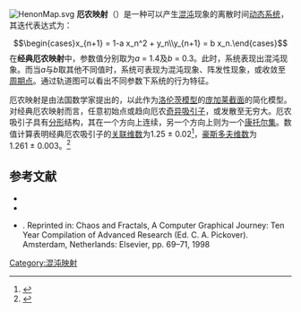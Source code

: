 [[Image:HenonMap.svg|thumb]] 
'''厄农映射'''（{{lang-en|Hénon map}}）是一种可以产生[[混沌|混沌]]现象的离散时间[[动态系统|动态系统]]，其迭代表达式为：
:<math>\begin{cases}x_{n+1} = 1-a x_n^2 + y_n\\y_{n+1} = b x_n.\end{cases}</math>
在'''经典厄农映射'''中，参数值分别取为''a'' = 1.4及''b'' = 0.3。此时，系统表现出混沌现象。而当''a''与''b''取其他不同值时，系统可表现为混沌现象、阵发性现象，或收敛至[[周期点|周期点]]。通过轨道图可以看出不同参数下系统的行为特征。

厄农映射是由法国数学家{{le|米歇尔·厄农|Michel Hénon}}提出的，以此作为[[洛伦茨吸引子|洛伦茨模型]]的[[庞加莱截面|庞加莱截面]]的简化模型。对经典厄农映射而言，任意初始点或趋向厄农[[奇异吸引子|奇异吸引子]]，或发散至无穷大。厄农吸引子具有[[分形|分形]]结构，其在一个方向上连续，另一个方向上则为一个[[康托尔集|康托尔集]]。数值计算表明经典厄农吸引子的[[关联维数|关联维数]]为1.25 ± 0.02<ref name="Grassberger 1983">{{cite journal |author1=P. Grassberger |author2=I. Procaccia | title=Measuring the strangeness of strange attractors | journal=Physica | year=1983 | volume=9D | issue=1-2| pages=189–208| bibcode=1983PhyD....9..189G | doi=10.1016/0167-2789(83)90298-1  }}</ref>，[[豪斯多夫维数|豪斯多夫维数]]为1.261 ± 0.003。<ref name="Russell 1980">{{cite journal |author1=D.A. Russell |author2=J.D. Hanson |author3=E. Ott | title=Dimension of strange attractors | journal=Physical Review Letters | year=1980 | volume=45 | issue=14 | pages=1175| doi= 10.1103/PhysRevLett.45.1175 | bibcode=1980PhRvL..45.1175R}}</ref>

== 参考文献 ==
{{reflist}}
* {{cite journal | author=M. Hénon | title=A two-dimensional mapping with a strange attractor | url=https://archive.org/details/sim_communications-in-mathematical-physics_1976_50_1/page/69 | journal=Communications in Mathematical Physics | year=1976 | volume=50 | issue=1 | pages=69–77 | doi=10.1007/BF01608556|bibcode = 1976CMaPh..50...69H }}
* {{cite journal
|journal = Physical Review A 
|year = 1988
|title = Topological and metric properties of Hénon-type strange attractors
|pages = 1503–1520
|issue = 3
|author1=Predrag Cvitanović |author2=Gemunu Gunaratne |author3=Itamar Procaccia |volume = 38
|doi = 10.1103/PhysRevA.38.1503
|pmid=9900529
|bibcode = 1988PhRvA..38.1503C }}
* {{cite journal | author1=M. Michelitsch | author2=O. E. Rössler | title=A New Feature in Hénon's Map | journal=Computers & Graphics | year=1989 | volume=13 | issue=2 | pages=263–265 | url=http://mathworld.wolfram.com/HenonMap.html | doi=10.1016/0097-8493(89)90070-8 | access-date=2016-12-03 | archive-date=2021-01-25 | archive-url=https://web.archive.org/web/20210125021139/https://mathworld.wolfram.com/HenonMap.html | dead-url=no }}. Reprinted in: Chaos and Fractals, A Computer Graphical Journey: Ten Year Compilation of Advanced Research (Ed. C. A. Pickover). Amsterdam, Netherlands: Elsevier, pp. 69–71, 1998

{{混沌理论}}

[[Category:混沌映射|Category:混沌映射]]